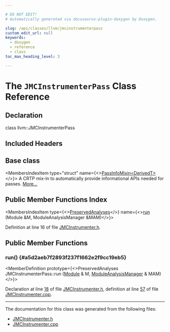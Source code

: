 ```yaml
---

# DO NOT EDIT!
# Automatically generated via docusaurus-plugin-doxygen by Doxygen.

slug: /api/classes/llvm/jmcinstrumenterpass
custom_edit_url: null
keywords:
  - doxygen
  - reference
  - class
toc_max_heading_level: 3

---
```





# The `JMCInstrumenterPass` Class Reference

<DoxygenPage pluginConfig={pluginConfig}>



## Declaration

<CodeBlock>class llvm::JMCInstrumenterPass</CodeBlock>

## Included Headers

<IncludesList>
<IncludesListItem
  filePath="llvm/CodeGen/JMCInstrumenter.h"
  permalink="/docs/api/files/include/include/llvm/include/llvm/codegen/jmcinstrumenter-h"
  isLocal="true" />
</IncludesList>

## Base class

<MembersIndex>

<MembersIndexItem
  type="struct"
  name={<><a href="/docs/api/structs/llvm/passinfomixin">PassInfoMixin&lt;DerivedT&gt;</a></>}>
A CRTP mix-in to automatically provide informational APIs needed for passes. <a href="/docs/api/structs/llvm/passinfomixin/#details">More...</a>
</MembersIndexItem>

</MembersIndex>

## Public Member Functions Index

<MembersIndex>

<MembersIndexItem
  type={<><a href="/docs/api/classes/llvm/preservedanalyses">PreservedAnalyses</a></>}
  name={<><a href="#a5d2aeb7f2893f237f1662e2f9cc19eb5">run</a> (Module &amp;M, ModuleAnalysisManager &amp;MAM)</>}>
</MembersIndexItem>

</MembersIndex>


Definition at line 16 of file <a href="/docs/api/files/include/include/llvm/include/llvm/codegen/jmcinstrumenter-h">JMCInstrumenter.h</a>.

<SectionDefinition>

## Public Member Functions

### run() {#a5d2aeb7f2893f237f1662e2f9cc19eb5}

<MemberDefinition
  prototype={<>PreservedAnalyses JMCInstrumenterPass::run (<a href="/docs/api/classes/llvm/module">Module</a> &amp; M, <a href="/docs/api/namespaces/llvm/#af9c9208365fd9ce11392b4d79485e259">ModuleAnalysisManager</a> &amp; MAM)</>}>

Declaration at line <a href="/docs/api/files/include/include/llvm/include/llvm/codegen/jmcinstrumenter-h/#l00018">18</a> of file <a href="/docs/api/files/include/include/llvm/include/llvm/codegen/jmcinstrumenter-h">JMCInstrumenter.h</a>, definition at line <a href="/docs/api/files/lib/lib/codegen/jmcinstrumenter-cpp/#l00057">57</a> of file <a href="/docs/api/files/lib/lib/codegen/jmcinstrumenter-cpp">JMCInstrumenter.cpp</a>.
</MemberDefinition>

</SectionDefinition>

<hr/>

The documentation for this class was generated from the following files:

<ul>
<li><a href="/docs/api/files/include/include/llvm/include/llvm/codegen/jmcinstrumenter-h">JMCInstrumenter.h</a></li>
<li><a href="/docs/api/files/lib/lib/codegen/jmcinstrumenter-cpp">JMCInstrumenter.cpp</a></li>
</ul>

</DoxygenPage>
